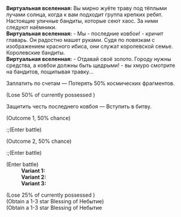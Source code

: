 {{Диалог Начало}}
:'''Виртуальная вселенная:''' Вы мирно жуёте траву под тёплыми лучами солнца, когда к вам подходит группа крепких ребят. Настоящие уличные бандиты, которые сеют хаос. За ними следуют наёмники.
:'''Виртуальная вселенная:''' - Мы - последние ковбои! - кричит главарь. Он радостно машет руками. Судя по повязкам с изображением красного ибиса, они служат королевской семье. Королевские бандиты.
:'''Виртуальная вселенная:''' - Отдавай своё золото. Городу нужны средства, а ковбои должны быть щедрыми! - вы хмуро смотрите на бандитов, пощипывая травку...
:{{Диалог|Звезда}} Заплатить по счетам &mdash; Потерять 50% космических фрагментов.
:;(Lose 50% of currently possessed {{Предмет|Космические фрагменты|20}})
:{{Диалог|Звезда}} Защитить честь последнего ковбоя &mdash; Вступить в битву.
:;(Outcome 1, 50% chance)
::;(Enter battle)
:::{{Список врагов|mode=sent|Рейнджер пустоты: Захватчик*2/-25% НР; Рейнджер пустоты: Подавитель*1/-25% НР}}
:;(Outcome 2, 50% chance)
::;(Enter battle)
:::{{Список врагов|mode=sent|Тень испепеления*2/-25% НР; Пылающий странник*1/-25% НР}}
:{{SU Special Dialogue|Разрушение|Пусть они познакомятся с настоящим ковбоем|Вступить в бой и в случае победы дополнительно захватить ?? космических фрагментов.}}
:;(Enter battle)
::'''Variant 1:''' {{Список врагов|mode=sent|Рейнджер пустоты: Захватчик*2/-25% НР; Рейнджер пустоты: Подавитель*1/-25% НР}}
::'''Variant 2:''' {{Список врагов|mode=sent|Тень испепеления*2/-25% НР; Пылающий странник*1/-25% НР}}
::'''Variant 3:''' {{Список врагов|mode=sent|Ученик Санктус Медикус: Внутренний алхимик*1/-25% НР; Ученик Санктус Медикус: Оборотень*1/-25% НР}}
:{{SU Special Dialogue|Небытие|Сдаться|Потерять 25% космических фрагментов, но получить 2 случайных благословения Небытия.}}
:;(Lose 25% of currently possessed {{Предмет|Космические фрагменты|20}})
:;(Obtain a 1-3 star Blessing of Небытие)
:;(Obtain a 1-3 star Blessing of Небытие
{{Диалог Конец}}